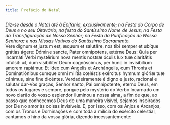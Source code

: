 ```yaml
---
title: Prefácio do Natal
---
```


<em>
  Diz-se desde o Natal até à Epifania, exclusivamente; na Festa do Corpo de Deus
  e no seu Oitavário; na festa do Santíssimo Nome de Jesus; na Festa da
  Transfiguração de Nosso Senhor; na Festa da Purificação de Nossa Senhora; e
  nas Missas Votivas do Santíssimo Sacramento.
</em>

<div class="grid grid-cols-2 gap-5">
  <span class="text-justify">
    Vere dignum et justum est, æquum et salutáre, nos tibi semper et ubíque
    grátias ágere: Dómine sancte, Pater omnípotens, ætérne Deus: Quia per
    incarnáti Verbi mystérium nova mentis nostræ óculis lux tuæ claritátis
    infúlsit: ut, dum visibíliter Deum cognóscimus, per hunc in invisibílium
    amorem rapiámur. Et ideo cum Angelis et Archángelis, cum Thronis et
    Dominatiónibus cumque omni milítia cœléstis exércitus hymnum glóriæ tuæ
    cánimus, sine fine dicéntes.
  </span>
  <span class="text-justify">
    Verdadeiramente é digno e justo, racional e salutar dar-Vos graças, Senhor
    santo, Pai omnipotente, eterno Deus, em todos os lugares e sempre, porque
    pelo mystério do Verbo Incarnado um novo clarão do vosso esplendor iluminou
    a nossa alma, a fim de que, ao passo que conhecemos Deus de uma maneira
    visível, sejamos inspirados por Ele no amor às coisas invisíveis. E, por
    isso, com os Anjos e Arcanjos, com os Tronos e Dominações e com toda a
    milícia do exército celestial, cantamos o hino da vossa glória, dizendo
    incessantemente:
  </span>
</div>
